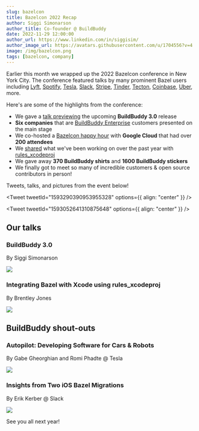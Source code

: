 ```yaml
---
slug: bazelcon
title: Bazelcon 2022 Recap
author: Siggi Simonarson
author_title: Co-founder @ BuildBuddy
date: 2022-11-29 12:00:00
author_url: https://www.linkedin.com/in/siggisim/
author_image_url: https://avatars.githubusercontent.com/u/1704556?v=4
image: /img/bazelcon.png
tags: [bazelcon, company]
---
```



Earlier this month we wrapped up the 2022 Bazelcon conference in New York City. The conference featured talks by many prominent Bazel users including [Lyft](https://youtu.be/e2ID05dpJzo), [Spotify](https://youtu.be/k4H20WxhbsA), [Tesla](https://youtu.be/ol5hwjr48Q4), [Slack](https://youtu.be/wy3Q38VJ5uQ), [Stripe](https://youtu.be/kaKpp10z5ws), [Tinder](https://youtu.be/IoEMMLjKFtM), [Tecton](https://youtu.be/Bjaiu8tZZhs), [Coinbase](https://youtu.be/2BgRXmX1X-4), [Uber](https://youtu.be/a1jXzx3884g), more.

Here's are some of the highlights from the conference:

- We gave a [talk previewing](https://youtu.be/MIXy4zGtniE) the upcoming **BuildBuddy 3.0** release
- **Six companies** that are [BuildBuddy Enterprise](https://buildbuddy.io/) customers presented on the main stage
- We co-hosted a [Bazelcon happy hour](https://twitter.com/bazelbuild/status/1592624463975448576) with **Google Cloud** that had over **200 attendees**
- We [shared](https://youtu.be/B__SHnz3K3c) what we've been working on over the past year with [rules_xcodeproj](https://github.com/buildbuddy-io/rules_xcodeproj)
- We gave away **370 BuildBuddy shirts** and **1600 BuildBuddy stickers**
- We finally got to meet so many of incredible customers & open source contributors in person!

Tweets, talks, and pictures from the event below!

<!-- truncate -->

<Tweet tweetId="1593290390953955328" options={{ align: "center" }} />

<Tweet tweetId="1593052641310875648" options={{ align: "center" }} />

## Our talks

### BuildBuddy 3.0

By Siggi Simonarson

[![](../static/img/blog/buildbuddy-3-talk.jpg)](https://www.youtube.com/watch?v=MIXy4zGtniE)

### Integrating Bazel with Xcode using rules_xcodeproj

By Brentley Jones

[![](../static/img/blog/xcodeproj-talk.jpg)](https://www.youtube.com/watch?v=B__SHnz3K3c)

## BuildBuddy shout-outs

### Autopilot: Developing Software for Cars & Robots

By Gabe Gheorghian and Romi Phadte @ Tesla

[![](../static/img/blog/tesla-talk.jpg)](https://youtu.be/ol5hwjr48Q4?t=1023)

### Insights from Two iOS Bazel Migrations

By Erik Kerber @ Slack

[![](../static/img/blog/slack-talk.jpg)](https://youtu.be/wy3Q38VJ5uQ?t=1626)

See you all next year!
